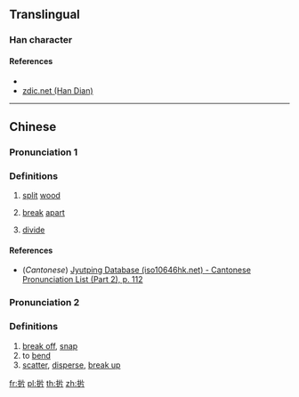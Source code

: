 ==Translingual==

===Han character===
{{Han char|rn=64|rad=手|as=05|sn=8|four=|canj=QLLL,QLLN,XQLLN|ids=⿰扌片}}

====References====
* {{Han ref|kx=0419.100|dkj=11843|dj=0766.030|hdz=31838.040|uh=6278|ud=25208}}
* [http://www.zdic.net/z/1a/js/6278.htm zdic.net (Han Dian)]

----

==Chinese==
{{zh-forms}}

===Pronunciation 1===
{{zh-pron
|m=xī
|c=sik1
|mc=
|oc=
|ma=
|cat=v
}}

===Definitions===
# {{lb|zh|archaic}} [[split]] [[wood]]
# {{lb|zh|archaic}} [[break]] [[apart]]
# {{lb|zh|archaic}} [[divide]]

====References====
* (''Cantonese'') [http://www.iso10646hk.net/jp/document/download.jsp Jyutping Database (iso10646hk.net) - Cantonese Pronunciation List (Part 2), p. 112]

===Pronunciation 2===
{{zh-pron
|m=zhé
|c=
|ma=
|cat=v
}}

===Definitions===
# [[break off]], [[snap]]
# to [[bend]]
# [[scatter]], [[disperse]], [[break up]]

[[fr:扸]]
[[pl:扸]]
[[th:扸]]
[[zh:扸]]